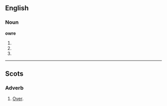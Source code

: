 ==English==
===Noun===
'''owre'''

# {{obsolete form of|hour}}
# {{obsolete form of|oar}}
# {{obsolete form of|ore}}

----

==Scots==

===Adverb===
{{sco-adv}}

#[[over|Over]].